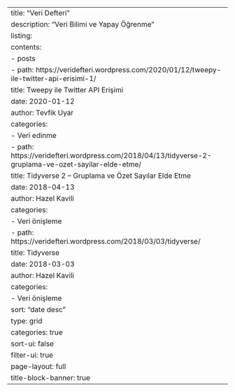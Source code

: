 ---
title: "Veri Defteri"
description: "Veri Bilimi ve Yapay Öğrenme"
listing:
  contents: 
    - posts
    - path: https://veridefteri.wordpress.com/2020/01/12/tweepy-ile-twitter-api-erisimi-1/
      title: Tweepy ile Twitter API Erişimi
      date: 2020-01-12
      author: Tevfik Uyar
      categories: 
        - Veri edinme
    - path: https://veridefteri.wordpress.com/2018/04/13/tidyverse-2-gruplama-ve-ozet-sayilar-elde-etme/
      title: Tidyverse 2 – Gruplama ve Özet Sayılar Elde Etme
      date: 2018-04-13
      author: Hazel Kavili
      categories:
        - Veri önişleme
    - path: https://veridefteri.wordpress.com/2018/03/03/tidyverse/
      title: Tidyverse
      date: 2018-03-03
      author: Hazel Kavili
      categories:
        - Veri önişleme
  sort: "date desc"
  type: grid
  categories: true
  sort-ui: false
  filter-ui: true
page-layout: full 
title-block-banner: true
---